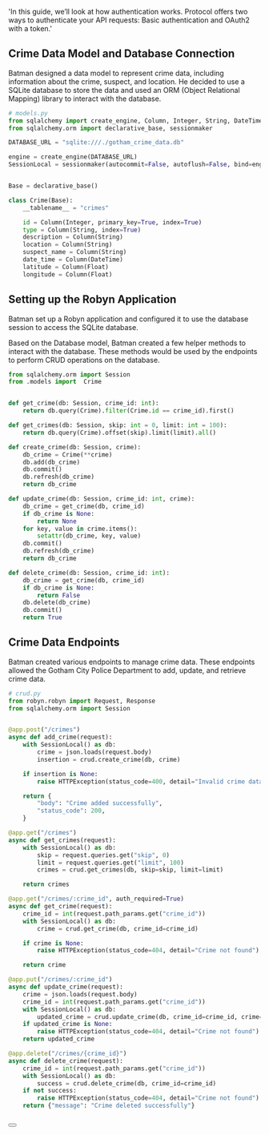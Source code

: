   'In this guide, we’ll look at how authentication works. Protocol offers two ways to authenticate your API requests: Basic authentication and OAuth2 with a token.'


## Crime Data Model and Database Connection

Batman designed a data model to represent crime data, including information about the crime, suspect, and location. He decided to use a SQLite database to store the data and used an ORM (Object Relational Mapping) library to interact with the database.


```python
# models.py
from sqlalchemy import create_engine, Column, Integer, String, DateTime, Float
from sqlalchemy.orm import declarative_base, sessionmaker

DATABASE_URL = "sqlite:///./gotham_crime_data.db"

engine = create_engine(DATABASE_URL)
SessionLocal = sessionmaker(autocommit=False, autoflush=False, bind=engine)


Base = declarative_base()

class Crime(Base):
    __tablename__ = "crimes"

    id = Column(Integer, primary_key=True, index=True)
    type = Column(String, index=True)
    description = Column(String)
    location = Column(String)
    suspect_name = Column(String)
    date_time = Column(DateTime)
    latitude = Column(Float)
    longitude = Column(Float)

```


## Setting up the Robyn Application

Batman set up a Robyn application and configured it to use the database session to access the SQLite database.


Based on the Database model, Batman created a few helper methods to interact with the database. These methods would be used by the endpoints to perform CRUD operations on the database.

```python {{ title: 'crud.py' }}
from sqlalchemy.orm import Session
from .models import  Crime


def get_crime(db: Session, crime_id: int):
    return db.query(Crime).filter(Crime.id == crime_id).first()

def get_crimes(db: Session, skip: int = 0, limit: int = 100):
    return db.query(Crime).offset(skip).limit(limit).all()

def create_crime(db: Session, crime):
    db_crime = Crime(**crime)
    db.add(db_crime)
    db.commit()
    db.refresh(db_crime)
    return db_crime

def update_crime(db: Session, crime_id: int, crime):
    db_crime = get_crime(db, crime_id)
    if db_crime is None:
        return None
    for key, value in crime.items():
        setattr(db_crime, key, value)
    db.commit()
    db.refresh(db_crime)
    return db_crime

def delete_crime(db: Session, crime_id: int):
    db_crime = get_crime(db, crime_id)
    if db_crime is None:
        return False
    db.delete(db_crime)
    db.commit()
    return True

```


## Crime Data Endpoints

Batman created various endpoints to manage crime data. These endpoints allowed the Gotham City Police Department to add, update, and retrieve crime data.

```python {{ title: 'Setting up Routes' }}
# crud.py
from robyn.robyn import Request, Response
from sqlalchemy.orm import Session


@app.post("/crimes")
async def add_crime(request):
    with SessionLocal() as db:
        crime = json.loads(request.body)
        insertion = crud.create_crime(db, crime)

    if insertion is None:
        raise HTTPException(status_code=400, detail="Invalid crime data")

    return {
        "body": "Crime added successfully",
        "status_code": 200,
    }

@app.get("/crimes")
async def get_crimes(request):
    with SessionLocal() as db:
        skip = request.queries.get("skip", 0)
        limit = request.queries.get("limit", 100)
        crimes = crud.get_crimes(db, skip=skip, limit=limit)

    return crimes

@app.get("/crimes/:crime_id", auth_required=True)
async def get_crime(request):
    crime_id = int(request.path_params.get("crime_id"))
    with SessionLocal() as db:
        crime = crud.get_crime(db, crime_id=crime_id)

    if crime is None:
        raise HTTPException(status_code=404, detail="Crime not found")

    return crime

@app.put("/crimes/:crime_id")
async def update_crime(request):
    crime = json.loads(request.body)
    crime_id = int(request.path_params.get("crime_id"))
    with SessionLocal() as db:
        updated_crime = crud.update_crime(db, crime_id=crime_id, crime=crime)
    if updated_crime is None:
        raise HTTPException(status_code=404, detail="Crime not found")
    return updated_crime

@app.delete("/crimes/{crime_id}")
async def delete_crime(request):
    crime_id = int(request.path_params.get("crime_id"))
    with SessionLocal() as db:
        success = crud.delete_crime(db, crime_id=crime_id)
    if not success:
        raise HTTPException(status_code=404, detail="Crime not found")
    return {"message": "Crime deleted successfully"}



```


<div className="not-prose">
  <Button
    href="/documentation/example_app/authentication"
    variant="text"
    arrow="right"
    children="Next: Authentication"
  />
</div>

